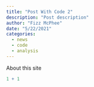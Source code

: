```yaml
---
title: "Post With Code 2"
description: "Post description"
author: "Fizz McPhee"
date: "5/22/2021"
categories:
  - news
  - code
  - analysis
---
```


About this site

```r
1 + 1
```
